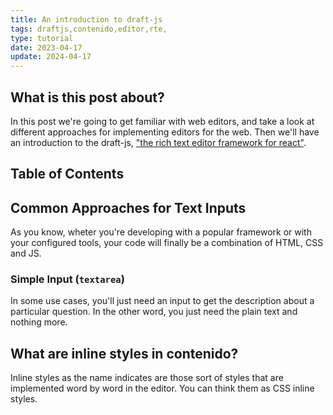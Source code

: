 ```yaml
---
title: An introduction to draft-js
tags: draftjs,contenido,editor,rte,
type: tutorial
date: 2023-04-17
update: 2024-04-17
---
```


## What is this post about?

In this post we're going to get familiar with web editors, and take a look at different approaches
for implementing editors for the web. Then we'll have an introduction to the draft-js, ["the rich text
editor framework for react"](https://draftjs.org/).

## Table of Contents

## Common Approaches for Text Inputs

As you know, wheter you're developing with a popular framework or with your configured tools, your code
will finally be a combination of HTML, CSS and JS.

### Simple Input (`textarea`)

In some use cases, you'll just need an input to get the description about a particular question. In the
other word, you just need the plain text and nothing more.

## What are inline styles in contenido?

Inline styles as the name indicates are those sort of styles that are implemented word by word
in the editor. You can think them as CSS inline styles.
